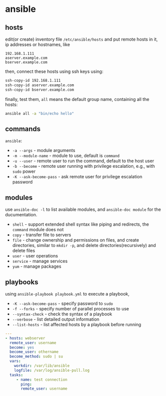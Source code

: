 # ansible

## hosts

edit(or create) inventory file `/etc/ansible/hosts` and put remote hosts in it, ip addresses or hostnames, like 

```
192.168.1.111
aserver.example.com
bserver.example.com
```

then, connect these hosts using ssh keys using:

```bash
ssh-copy-id 192.168.1.111
ssh-copy-id aserver.example.com
ssh-copy-id bserver.example.com
```

finally, test them, `all` means the default group name, containing all the hosts:

```bash
ansible all -a "bin/echo hello"
```

## commands

`ansible`:

* `-a --args` - module arguments
* `-m --module-name` - module to use, default is `command`
* `-u --user` - remote user to run the command, default to the host user
* `-b --become` - remote user running with privilege escalation, e.g., with `sudo` power
* `-K --ask-become-pass` - ask remote user for privilege escalation password

## modules

use `ansible-doc -l` to list available modules, and `ansible-doc module` for the ducumentation.

* `shell` - support extended shell syntax like piping and redirects, the `command` module does not
* `copy` - transfer file to servers
* `file` - change ownership and permissions on files, and create directories, similar to `mkdir -p`, and delete directories(recursively) and delete files
* `user` - user operations
* `service` - manage services
* `yum` - manage packages

## playbooks

using `ansible-playbook playbook.yml` to execute a playbook, 

* `-K --ask-become-pass` - specify password to `sudo`
* `-f --forks` - specify number of parallel processes to use
* `--syntax-check` - check the syntax of a playbook
* `--verbose` - list detailed output information
* `--list-hosts` - list affected hosts by a playbook before running

```yaml
---
- hosts: webserver
  remote_user: username
  become: yes
  become_user: othername
  become_method: sudo | su
  vars:
    workdir: /var/lib/ansible
    logfile: /var/log/ansible-pull.log
  tasks:
     - name: test connection
       ping:
       remote_user: username
```
